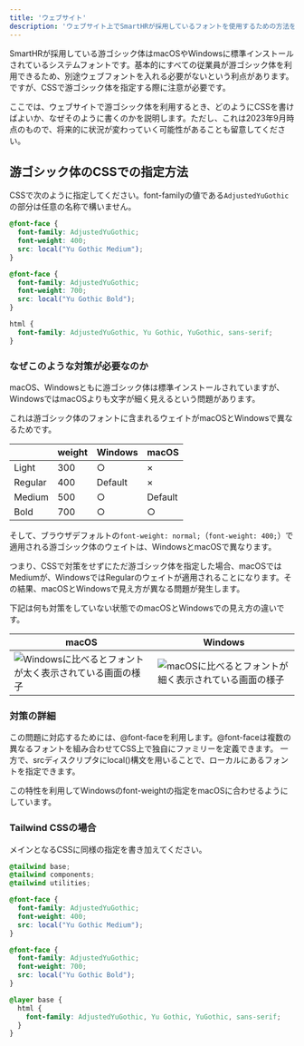 ```yaml
---
title: 'ウェブサイト'
description: 'ウェブサイト上でSmartHRが採用しているフォントを使用するための方法を説明します。'
---
```



SmartHRが採用している游ゴシック体はmacOSやWindowsに標準インストールされているシステムフォントです。基本的にすべての従業員が游ゴシック体を利用できるため、別途ウェブフォントを入れる必要がないという利点があります。ですが、CSSで游ゴシック体を指定する際に注意が必要です。

ここでは、ウェブサイトで游ゴシック体を利用するとき、どのようにCSSを書けばよいか、なぜそのように書くのかを説明します。ただし、これは2023年9月時点のもので、将来的に状況が変わっていく可能性があることも留意してください。

## 游ゴシック体のCSSでの指定方法

CSSで次のように指定してください。font-familyの値である`AdjustedYuGothic`の部分は任意の名称で構いません。

```css
@font-face {
  font-family: AdjustedYuGothic;
  font-weight: 400;
  src: local("Yu Gothic Medium");
}

@font-face {
  font-family: AdjustedYuGothic;
  font-weight: 700;
  src: local("Yu Gothic Bold");
}

html {
  font-family: AdjustedYuGothic, Yu Gothic, YuGothic, sans-serif;
}
```

### なぜこのような対策が必要なのか

macOS、Windowsともに游ゴシック体は標準インストールされていますが、WindowsではmacOSよりも文字が細く見えるという問題があります。

これは游ゴシック体のフォントに含まれるウェイトがmacOSとWindowsで異なるためです。

|          |  weight |  Windows |  macOS  |
|  ---     |  :---   |  :---    | :---    |
|  Light   |  300    |  ○       | ×       |
|  Regular |  400    |  Default | ×       |
|  Medium  |  500    |  ○       | Default |
|  Bold    |  700	   |  ○       | ○       |

そして、ブラウザデフォルトの`font-weight: normal;`（`font-weight: 400;`）で適用される游ゴシック体のウェイトは、WindowsとmacOSで異なります。

つまり、CSSで対策をせずにただ游ゴシック体を指定した場合、macOSではMediumが、WindowsではRegularのウェイトが適用されることになります。その結果、macOSとWindowsで見え方が異なる問題が発生します。

下記は何も対策をしていない状態でのmacOSとWindowsでの見え方の違いです。

|  macOS   |  Windows |
|  ---     |  ---     |
|  ![Windowsに比べるとフォントが太く表示されている画面の様子](./images/yu-gothic-mac.png)|![macOSに比べるとフォントが細く表示されている画面の様子](./images/yu-gothic-win.png)|


### 対策の詳細

この問題に対応するためには、@font-faceを利用します。@font-faceは複数の異なるフォントを組み合わせてCSS上で独自にファミリーを定義できます。
一方で、srcディスクリプタにlocal()構文を用いることで、ローカルにあるフォントを指定できます。

この特性を利用してWindowsのfont-weightの指定をmacOSに合わせるようにしています。

### Tailwind CSSの場合

メインとなるCSSに同様の指定を書き加えてください。

```css
@tailwind base;
@tailwind components;
@tailwind utilities;

@font-face {
  font-family: AdjustedYuGothic;
  font-weight: 400;
  src: local("Yu Gothic Medium");
}

@font-face {
  font-family: AdjustedYuGothic;
  font-weight: 700;
  src: local("Yu Gothic Bold");
}

@layer base {
  html {
    font-family: AdjustedYuGothic, Yu Gothic, YuGothic, sans-serif;
  }
}
```
